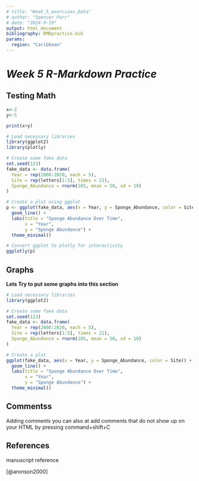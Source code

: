 ```yaml
---
# title: "Week_5_exercises_Data"
# author: "Spencer Parr"
# date: "2024-9-19"
output: html_document
bibliography: RMDpractice.bib
params:
  region: "Caribbean"
---
```


# *Week 5 R-Markdown Practice* {.tabset}

<!--# Create a YAML Header, you can bold and change format in visual mode. click three buttons or use {.tabset} to create a tabset -->

## Testing Math

```r
x<-2
y<-5

print(x+y)
```

``` r
# Load necessary libraries
library(ggplot2)
library(plotly)

# Create some fake data
set.seed(123)
fake_data <- data.frame(
  Year = rep(2000:2020, each = 5),
  Site = rep(letters[1:5], times = 21),
  Sponge_Abundance = rnorm(105, mean = 50, sd = 10)
)

# Create a plot using ggplot
p <- ggplot(fake_data, aes(x = Year, y = Sponge_Abundance, color = Site)) +
  geom_line() +
  labs(title = "Sponge Abundance Over Time",
       x = "Year",
       y = "Sponge Abundance") +
  theme_minimal()

# Convert ggplot to plotly for interactivity
ggplotly(p)
```

## Graphs

**Lets Try to put some graphs into this section**

```r
# Load necessary libraries
library(ggplot2)

# Create some fake data
set.seed(123)
fake_data <- data.frame(
  Year = rep(2000:2020, each = 5),
  Site = rep(letters[1:5], times = 21),
  Sponge_Abundance = rnorm(105, mean = 50, sd = 10)
)

# Create a plot
ggplot(fake_data, aes(x = Year, y = Sponge_Abundance, color = Site)) +
  geom_line() +
  labs(title = "Sponge Abundance Over Time",
       x = "Year",
       y = "Sponge Abundance") +
  theme_minimal()
```

## Commentss

Adding comments you can also at add comments that do not show up on your HTML by pressing command+shift+C

<!-- this is a practice -->

## References

manuscript reference

[@aronson2000]

